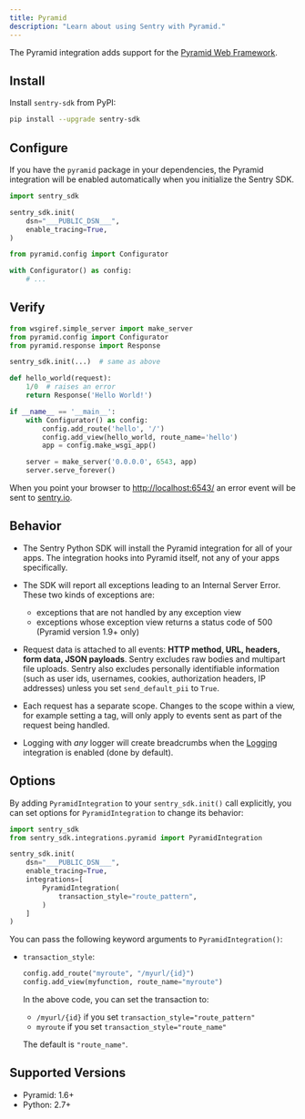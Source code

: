 ```yaml
---
title: Pyramid
description: "Learn about using Sentry with Pyramid."
---
```


The Pyramid integration adds support for the [Pyramid Web Framework](https://trypyramid.com/).

## Install

Install `sentry-sdk` from PyPI:

```bash
pip install --upgrade sentry-sdk
```

## Configure

If you have the `pyramid` package in your dependencies, the Pyramid integration will be enabled automatically when you initialize the Sentry SDK.

<SignInNote />

```python
import sentry_sdk

sentry_sdk.init(
    dsn="___PUBLIC_DSN___",
    enable_tracing=True,
)

from pyramid.config import Configurator

with Configurator() as config:
    # ...
```

## Verify

```python
from wsgiref.simple_server import make_server
from pyramid.config import Configurator
from pyramid.response import Response

sentry_sdk.init(...)  # same as above

def hello_world(request):
    1/0  # raises an error
    return Response('Hello World!')

if __name__ == '__main__':
    with Configurator() as config:
        config.add_route('hello', '/')
        config.add_view(hello_world, route_name='hello')
        app = config.make_wsgi_app()

    server = make_server('0.0.0.0', 6543, app)
    server.serve_forever()
```

When you point your browser to [http://localhost:6543/](http://localhost:6543/) an error event will be sent to [sentry.io](https://sentry.io).

## Behavior

<Include name="python-uwsgi-warning.mdx" />

- The Sentry Python SDK will install the Pyramid integration for all of your apps. The integration hooks into Pyramid itself, not any of your apps specifically.

- The SDK will report all exceptions leading to an Internal Server Error. These two kinds of exceptions are:

  - exceptions that are not handled by any exception view
  - exceptions whose exception view returns a status code of 500 (Pyramid version 1.9+ only)

- Request data is attached to all events: **HTTP method, URL, headers, form data, JSON payloads**. Sentry excludes raw bodies and multipart file uploads. Sentry also excludes personally identifiable information (such as user ids, usernames, cookies, authorization headers, IP addresses) unless you set `send_default_pii` to `True`.

- Each request has a separate scope. Changes to the scope within a view, for example setting a tag, will only apply to events sent as part of the request being handled.

- Logging with _any_ logger will create breadcrumbs when
  the [Logging](/platforms/python/integrations/logging/)
  integration is enabled (done by default).

## Options

By adding `PyramidIntegration` to your `sentry_sdk.init()` call explicitly, you can set options for `PyramidIntegration` to change its behavior:

```python
import sentry_sdk
from sentry_sdk.integrations.pyramid import PyramidIntegration

sentry_sdk.init(
    dsn="___PUBLIC_DSN___",
    enable_tracing=True,
    integrations=[
        PyramidIntegration(
            transaction_style="route_pattern",
        )
    ]
)
```

You can pass the following keyword arguments to `PyramidIntegration()`:

- `transaction_style`:

  ```python
  config.add_route("myroute", "/myurl/{id}")
  config.add_view(myfunction, route_name="myroute")
  ```

  In the above code, you can set the transaction to:

  - `/myurl/{id}` if you set `transaction_style="route_pattern"`
  - `myroute` if you set `transaction_style="route_name"`

  The default is `"route_name"`.

## Supported Versions

- Pyramid: 1.6+
- Python: 2.7+
